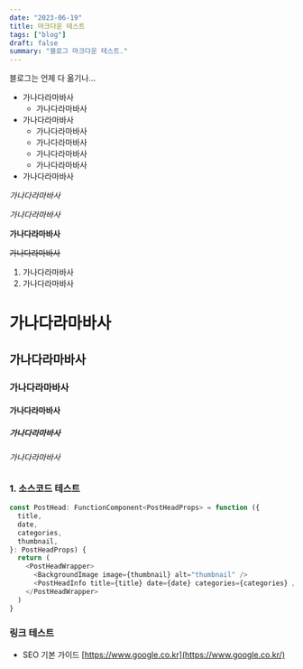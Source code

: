 ```yaml
---
date: "2023-06-19"
title: 마크다운 테스트
tags: ["blog"]
draft: false
summary: "블로그 마크다운 테스트."
---
```


블로그는 언제 다 옮기나...

- 가나다라마바사
  - 가나다라마바사
- 가나다라마바사
  - 가나다라마바사
  - 가나다라마바사
  - 가나다라마바사
  - 가나다라마바사
- 가나다라마바사

_가나다라마바사_

_가나다라마바사_

**가나다라마바사**

~~가나다라마바사~~

1. 가나다라마바사
2. 가나다라마바사

# 가나다라마바사

## 가나다라마바사

### 가나다라마바사

#### 가나다라마바사

##### 가나다라마바사

###### 가나다라마바사

### 1. 소스코드 테스트

```javascript
const PostHead: FunctionComponent<PostHeadProps> = function ({
  title,
  date,
  categories,
  thumbnail,
}: PostHeadProps) {
  return (
    <PostHeadWrapper>
      <BackgroundImage image={thumbnail} alt="thumbnail" />
      <PostHeadInfo title={title} date={date} categories={categories} />
    </PostHeadWrapper>
  )
}
```

### 링크 테스트

- SEO 기본 가이드
  [https://www.google.co.kr](https://www.google.co.kr/)
